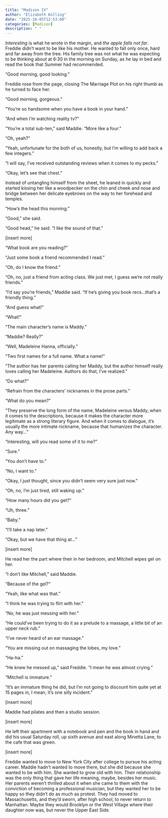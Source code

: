 ```yaml
---
title: "Madison IV"
author: "Elizabeth Kolling"
date: "2025-10-05T12:53:00"
categories: [Madison]
description: " "
---
```



*Interesting* is what he wrote in the margin, and *the apple falls not far*. Freddie didn’t want to be like his mother. He wanted to fall only once, hard and far away from the tree. His family tree was not what he was expecting to be thinking about at 6:30 in the morning on Sunday, as he lay in bed and read the book that Summer had recommended.

“Good morning, good looking.”

Freddie rose from the page, closing The Marriage Plot on his right thumb as he turned to face her.  

“Good morning, gorgeous.”

“You’re so handsome when you have a book in your hand.”

“And when I’m watching reality tv?” 

“You’re a total sub-ten,” said Maddie. “More like a four.” 

“Oh, yeah?”

“Yeah, unfortunate for the both of us, honestly, but I’m willing to add back a few integers.”

“I will say, I’ve received outstanding reviews when it comes to my pecks.”  

“Okay, let’s see that chest.” 

Instead of untangling himself from the sheet, he leaned in quickly and started kissing her like a woodpecker on the chin and cheek and nose and bridge between her delicate eyebrows on the way to her forehead and temples. 

“How’s the head this morning.”

“Good,” she said.

“Good head,” he said. “I like the sound of that.” 

[insert more]

“What book are you reading?”

“Just some book a friend recommended I read.”

“Oh, do I know the friend.”

“Oh, no, just a friend from acting class. We just met, I guess we’re not really friends.”

“I’d say you’re friends,” Maddie said. “If he’s giving you book recs…that’s a friendly thing.”

 “And guess what!”

“What!”

“The main character’s name is Maddy.”

“Maddie? Really?”

“Well, Madeleine Hanna, officially.”

“Two first names for a full name. What a name!”

“The author has her parents calling her Maddy, but the author himself really loves calling her Madeleine. Authors do that, I’ve realized.”

“Do what?”

“Refrain from the characters’ nicknames in the prose parts.”

“What do you mean?”

“They preserve the long form of the name, Madeleine versus Maddy, when it comes to the descriptions, because it makes the character more legitimate as a strong literary figure. And when it comes to dialogue, it’s usually the more intimate nickname, because that humanizes the character. Any way…”

“Interesting, will you read some of it to me?”

“Sure.”

“You don’t have to.”

“No, I want to.”

“Okay, I just thought, since you didn’t seem very sure just now.”

“Oh, no, I’m just tired, still waking up.” 

“How many hours did you get?”

“Uh, three.”

“Baby.” 

“I’ll take a nap later.”

“Okay, but we have that thing at…”

[insert more]

He read her the part where their in her bedroom, and Mitchell wipes gel on her.

“I don’t like Mitchell,” said Maddie.

“Because of the gel?”

“Yeah, like what was that.”

“I think he was trying to flirt with her.”

“No, he was just messing with her.”

“He could’ve been trying to do it as a prelude to a massage, a little bit of an upper neck rub.”

“I’ve never heard of an ear massage.”

“You are missing out on massaging the lobes, my love.”

“Ha-ha.”

“He knew he messed up,” said Freddie. “I mean he was almost crying.” 

“Mitchell is immature.” 

“It’s an immature thing he did, but I’m not going to discount him quite yet at 15 pages in, I mean, it’s one silly incident.”  

[insert more]

Maddie had pilates and then a studio session.

[insert more]

He left their apartment with a notebook and pen and the book in hand and did his usual Saturday roll, up sixth avenue and east along Minetta Lane, to the cafe that was green.

[insert more]

Freddie wanted to move to New York City after college to pursue his acting career. Maddie hadn’t wanted to move there, but she did because she wanted to be with him. She wanted to grow old with him. Their relationship was the only thing that gave her life meaning, maybe, besides her music. Her parents weren't thrilled about it when she came to them with the conviction of becoming a professional musician, but they wanted her to be happy so they didn't do as much as protest. They had moved to Massachusetts, and they’d sworn, after high school, to never return to Manhattan. Maybe they would Brooklyn or the West Village where their daughter now was, but never the Upper East Side. 